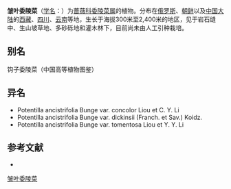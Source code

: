 {{Speciesbox
| name = 皱叶委陵菜
| status = 
| status_system = 
| image =
| genus = Potentilla
| species = ancistrifolia
| authority = Bge.
| subdivision_ranks =[[变种|变种]]
| subdivision =
* 皱叶委陵菜 ''P. a.'' var. ''ancistrifolia''
* [[薄叶委陵菜|薄叶委陵菜]] ''P. a.'' var. ''dickinsii''
* [[白毛皱叶委陵菜|白毛皱叶委陵菜]] ''P. a.'' var. ''tomentosa''
}}

'''皱叶委陵菜'''（[[学名|学名]]：{{lang|la|''Potentilla ancistrifolia''}}）为[[蔷薇科|蔷薇科]][[委陵菜属|委陵菜属]]的植物。分布在[[俄罗斯|俄罗斯]]、[[朝鲜|朝鲜]]以及[[中国大陆|中国大陆]]的[[西藏|西藏]]、[[四川|四川]]、[[云南|云南]]等地，生长于海拔300米至2,400米的地区，见于岩石缝中、生山坡草地、多砂砾地和灌木林下，目前尚未由人工引种栽培。

== 别名 ==
钩子委陵菜（中国高等植物图鉴）

== 异名 ==
* Potentilla ancistrifolia Bunge var. concolor Liou et C. Y. Li
* Potentilla ancistrifolia Bunge var. dickinsii (Franch. et Sav.) Koidz.
* Potentilla ancistrifolia Bunge var. tomentosa Liou et Y. Y. Li

== 参考文献 ==
<div class="references-small">
* {{cite web| url =http://www.bioinfo.cn/db05/KmzwSpecies.php?action=view&id=19142| title =皱叶委陵菜（原变种）| work =《中国高等植物数据库全库》| publisher =中国科学院微生物研究所| author =昆明植物研究所| accessdate =2009-02-25| deadurl =yes| archiveurl =https://web.archive.org/web/20160305014744/http://www.bioinfo.cn/db05/KmzwSpecies.php?action=view&id=19142| archivedate =2016年3月5日| df =}}
</div>
{{Taxonbar|from=Q15228560}}

[[Category:委陵菜属|皱叶委陵菜]]


{{植物小作品}}